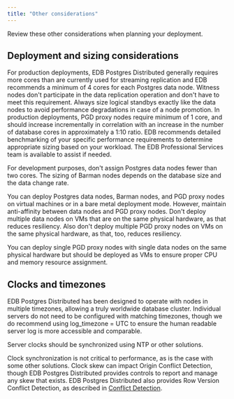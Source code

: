 ```yaml
---
title: "Other considerations"
---
```


Review these other considerations when planning your deployment.

## Deployment and sizing considerations

For production deployments, EDB Postgres Distributed generally requires more cores than are currently used for streaming replication and EDB recommends a minimum of 4 cores for each Postgres data node. Witness nodes don't participate in the data replication operation and don't have to meet this requirement. Always size logical standbys exactly like the data nodes to avoid performance degradations in case of a node promotion. In production deployments, PGD proxy nodes require minimum of 1 core, and should increase incrementally in correlation with an increase in the number of database cores in approximately a 1:10 ratio. EDB recommends detailed benchmarking of your specific performance requirements to determine appropriate sizing based on your workload. The EDB Professional Services team is available to assist if needed.

For development purposes, don't assign Postgres data nodes fewer than two cores. The sizing of Barman nodes depends on the database size and the data change rate.

You can deploy Postgres data nodes, Barman nodes, and PGD proxy nodes on virtual machines or in a bare metal deployment mode. However, maintain anti-affinity between data nodes and PGD proxy nodes.  Don't deploy multiple data nodes on VMs that are on the same physical hardware, as that reduces resiliency.  Also don't deploy multiple PGD proxy nodes on VMs on the same physical hardware, as that, too, reduces resiliency.

You can deploy single PGD proxy nodes with single data nodes on the same physical hardware but should be deployed as VMs to ensure proper CPU and memory resource assignment.

## Clocks and timezones

EDB Postgres Distributed has been designed to operate with nodes in multiple timezones, allowing a truly worldwide database cluster. Individual servers do not need to be configured with matching timezones, though we do recommend using log_timezone = UTC to ensure the human readable server log is more accessible and comparable.

Server clocks should be synchronized using NTP or other solutions.

Clock synchronization is not critical to performance, as is the case with some other solutions. Clock skew can impact Origin Conflict Detection, though
EDB Postgres Distributed provides controls to report and manage any skew that exists. EDB Postgres Distributed also provides Row Version Conflict Detection, as described in [Conflict Detection](/pgd/latest/bdr/conflicts).

